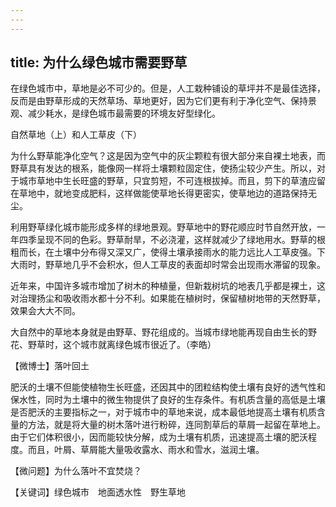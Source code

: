 ```yaml
---
---
---
```

title: 为什么绿色城市需要野草
---




在绿色城市中，草地是必不可少的。但是，人工栽种铺设的草坪并不是最佳选择，反而是由野草形成的天然草场、草地更好，因为它们更有利于净化空气、保持景观、减少耗水，是绿色城市最需要的环境友好型绿化。

自然草地（上）和人工草皮（下）



为什么野草能净化空气？这是因为空气中的灰尘颗粒有很大部分来自裸土地表，而野草具有发达的根系，能像网一样将土壤颗粒固定住，使扬尘较少产生。所以，对于城市草地中生长旺盛的野草，只宜剪短，不可连根拔掉。而且，剪下的草渣应留在草地中，就地变成肥料，这样做能使草地长得更密实，使草地边的道路保持无尘。

利用野草绿化城市能形成多样的绿地景观。野草地中的野花顺应时节自然开放，一年四季呈现不同的色彩。野草耐旱，不必浇灌，这样就减少了绿地用水。野草的根粗而长，在土壤中分布得又深又广，使得土壤承接雨水的能力远比人工草皮强。下大雨时，野草地几乎不会积水，但人工草皮的表面却时常会出现雨水滞留的现象。

近年来，中国许多城市增加了树木的种植量，但新栽树坑的地表几乎都是裸土，这对治理扬尘和吸收雨水都十分不利。如果能在植树时，保留植树地带的天然野草，效果会大大不同。

大自然中的草地本身就是由野草、野花组成的。当城市绿地能再现自由生长的野花、野草时，这个城市就离绿色城市很近了。（李皓）





【微博士】落叶回土

肥沃的土壤不但能使植物生长旺盛，还因其中的团粒结构使土壤有良好的透气性和保水性，同时为土壤中的微生物提供了良好的生存条件。有机质含量的高低是土壤是否肥沃的主要指标之一，对于城市中的草地来说，成本最低地提高土壤有机质含量的方法，就是将大量的树木落叶进行粉碎，连同割草后的草屑一起留在草地上。由于它们体积很小，因而能较快分解，成为土壤有机质，迅速提高土壤的肥沃程度。而且，叶屑、草屑能大量吸收露水、雨水和雪水，滋润土壤。

【微问题】为什么落叶不宜焚烧？

【关键词】绿色城市　地面透水性　野生草地